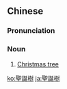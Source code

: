 {{also|圣诞树}}
==Chinese==
{{zh-forms|s=圣诞树|type=21}}

===Pronunciation===
{{zh-pron
|m=shèngdànshù
|c=sing3 daan3 syu6
|mn=Sèng-tàn-chhiū
|cat=n
}}

===Noun===
{{zh-noun}}

# [[Christmas tree]]

[[ko:聖誕樹]]
[[ja:聖誕樹]]